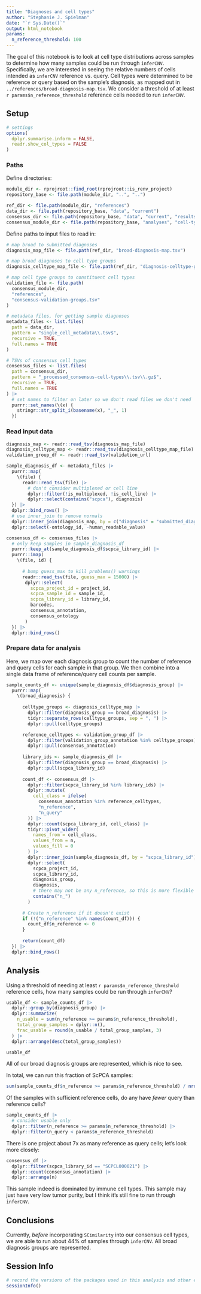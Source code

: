 ```yaml
---
title: "Diagnoses and cell types"
author: "Stephanie J. Spielman"
date: "`r Sys.Date()`"
output: html_notebook
params:
  n_reference_threshold: 100
---
```


The goal of this notebook is to look at cell type distributions across samples to determine how many samples could be run through `inferCNV`.
Specifically, we are interested in seeing the relative numbers of cells intended as `inferCNV` reference vs. query.
Cell types were determined to be reference or query based on the sample's diagnosis, as mapped out in `../references/broad-diagnosis-map.tsv`.
We consider a threshold of at least `r params$n_reference_threshold` reference cells needed to run `inferCNV`.


## Setup

```r
# settings
options(
  dplyr.summarise.inform = FALSE, 
  readr.show_col_types = FALSE
)
```

### Paths

Define directories:

```r
module_dir <- rprojroot::find_root(rprojroot::is_renv_project)
repository_base <- file.path(module_dir, "..", "..")

ref_dir <- file.path(module_dir, "references")
data_dir <- file.path(repository_base, "data", "current")
consensus_dir <- file.path(repository_base, "data", "current", "results", "cell-type-consensus")
consensus_module_dir <- file.path(repository_base, "analyses", "cell-type-consensus")
```

Define paths to input files to read in:

```r
# map broad to submitted diagnoses
diagnosis_map_file <- file.path(ref_dir, "broad-diagnosis-map.tsv")

# map broad diagnoses to cell type groups
diagnosis_celltype_map_file <- file.path(ref_dir, "diagnosis-celltype-groups.tsv")

# map cell type groups to constituent cell types
validation_file <- file.path(
  consensus_module_dir, 
  "references", 
  "consensus-validation-groups.tsv"
)

# metadata files, for getting sample diagnoses
metadata_files <- list.files(
  path = data_dir,
  pattern = "single_cell_metadata\\.tsv$",
  recursive = TRUE,
  full.names = TRUE
)

# TSVs of consensus cell types
consensus_files <- list.files(
  path = consensus_dir,
  pattern = "_processed_consensus-cell-types\\.tsv\\.gz$",
  recursive = TRUE,
  full.names = TRUE
) |>
  # set names to filter on later so we don't read files we don't need
  purrr::set_names(\(x) {
    stringr::str_split_i(basename(x), "_", 1)
  })
```

### Read input data 


```r
diagnosis_map <- readr::read_tsv(diagnosis_map_file)
diagnosis_celltype_map <- readr::read_tsv(diagnosis_celltype_map_file)
validation_group_df <- readr::read_tsv(validation_url)
```

```r
sample_diagnosis_df <- metadata_files |>
  purrr::map(
    \(file) {
      readr::read_tsv(file) |>
        # don't consider multiplexed or cell line
        dplyr::filter(!is_multiplexed, !is_cell_line) |>
        dplyr::select(contains("scpca"), diagnosis)
  }) |>
  dplyr::bind_rows() |>
  # use inner_join to remove normals
  dplyr::inner_join(diagnosis_map, by = c("diagnosis" = "submitted_diagnosis")) |>
  dplyr::select(-ontology_id, -human_readable_value)
```

```r
consensus_df <- consensus_files |>
  # only keep samples in sample_diagnosis_df
  purrr::keep_at(sample_diagnosis_df$scpca_library_id) |>
  purrr::imap(
    \(file, id) {
    
      # bump guess_max to kill problems() warnings
      readr::read_tsv(file, guess_max = 15000) |>
       dplyr::select(
         scpca_project_id = project_id,
         scpca_sample_id = sample_id,
         scpca_library_id = library_id,
         barcodes,
         consensus_annotation,
         consensus_ontology
       )
  }) |>
  dplyr::bind_rows()
```


### Prepare data for analysis

Here, we map over each diagnosis group to count the number of reference and query cells for each sample in that group.
We then combine into a single data frame of reference/query cell counts per sample.

```r
sample_counts_df <- unique(sample_diagnosis_df$diagnosis_group) |>
  purrr::map(
    \(broad_diagnosis) {
      
      celltype_groups <- diagnosis_celltype_map |>
        dplyr::filter(diagnosis_group == broad_diagnosis) |>
        tidyr::separate_rows(celltype_groups, sep = ", ") |>
        dplyr::pull(celltype_groups)

      reference_celltypes <- validation_group_df |>
        dplyr::filter(validation_group_annotation %in% celltype_groups) |>
        dplyr::pull(consensus_annotation)
      
      library_ids <- sample_diagnosis_df |>
        dplyr::filter(diagnosis_group == broad_diagnosis) |>
        dplyr::pull(scpca_library_id)
      
      count_df <- consensus_df |>
        dplyr::filter(scpca_library_id %in% library_ids) |>
        dplyr::mutate(
          cell_class = ifelse(
            consensus_annotation %in% reference_celltypes, 
            "n_reference", 
            "n_query"
        )) |>
        dplyr::count(scpca_library_id, cell_class) |>
        tidyr::pivot_wider(
          names_from = cell_class, 
          values_from = n, 
          values_fill = 0
        ) |>
        dplyr::inner_join(sample_diagnosis_df, by = "scpca_library_id") |>
        dplyr::select(
          scpca_project_id, 
          scpca_library_id, 
          diagnosis_group, 
          diagnosis, 
          # there may not be any n_reference, so this is more flexible
          contains("n_")
        )
        
      # Create n_reference if it doesn't exist
      if (!("n_reference" %in% names(count_df))) {
        count_df$n_reference <- 0
      }
      
      return(count_df)
  }) |>
  dplyr::bind_rows()
```


## Analysis

Using a threshold of needing at least `r params$n_reference_threshold` reference cells, how many samples could be run through `inferCNV`?

```r
usable_df <- sample_counts_df |>
  dplyr::group_by(diagnosis_group) |>
  dplyr::summarize(
    n_usable = sum(n_reference >= params$n_reference_threshold),
    total_group_samples = dplyr::n(), 
    frac_usable = round(n_usable / total_group_samples, 3) 
  ) |>
  dplyr::arrange(desc(total_group_samples))

usable_df
```
All of our broad diagnosis groups are represented, which is nice to see. 

In total, we can run this fraction of ScPCA samples:

```r
sum(sample_counts_df$n_reference >= params$n_reference_threshold) / nrow(sample_counts_df)
```

Of the samples with sufficient reference cells, do any have _fewer_ query than reference cells?

```r
sample_counts_df |>
  # consider usable only
  dplyr::filter(n_reference >= params$n_reference_threshold) |>
  dplyr::filter(n_query < params$n_reference_threshold)
```

There is one project about 7x as many reference as query cells; let's look more closely:

```r
consensus_df |>
  dplyr::filter(scpca_library_id == "SCPCL000021") |>
  dplyr::count(consensus_annotation) |>
  dplyr::arrange(n)
```

This sample indeed is dominated by immune cell types.
This sample may just have very low tumor purity, but I think it's still fine to run through `inferCNV`.


## Conclusions

Currently, _before_ incorporating `SCimilarity` into our consensus cell types, we are able to run about 44% of samples through `inferCNV`. 
All broad diagnosis groups are represented.

## Session Info

```r
# record the versions of the packages used in this analysis and other environment information
sessionInfo()
```
